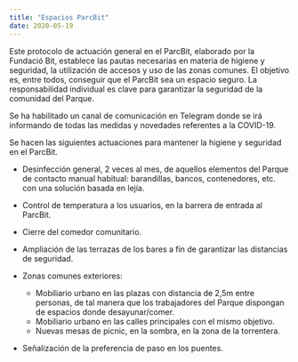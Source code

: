 ```yaml
---
title: "Espacios ParcBit"
date: 2020-05-19
---
```


Este protocolo de actuación general en el ParcBit, elaborado por la Fundació Bit, establece las pautas necesarias en materia de higiene y seguridad, la utilización de accesos y uso de las zonas comunes. El objetivo es, entre todos, conseguir que el ParcBit sea un espacio seguro. La responsabilidad individual es clave para garantizar la seguridad de la comunidad del Parque.

Se ha habilitado un canal de comunicación en Telegram donde se irá informando de todas las medidas y novedades referentes a la COVID-19.

Se hacen las siguientes actuaciones para mantener la higiene y seguridad en el ParcBit.

- Desinfección general, 2 veces al mes, de aquellos elementos del Parque de contacto manual habitual: barandillas, bancos, contenedores, etc. con una solución basada en lejía.
- Control de temperatura a los usuarios, en la barrera de entrada al ParcBit.
- Cierre del comedor comunitario.
- Ampliación de las terrazas de los bares a fin de garantizar las distancias de seguridad.
- Zonas comunes exteriores:

  - Mobiliario urbano en las plazas con distancia de 2,5m entre personas, de tal manera que los trabajadores del Parque dispongan de espacios donde desayunar/comer.
  - Mobiliario urbano en las calles principales con el mismo objetivo.
  - Nuevas mesas de picnic, en la sombra, en la zona de la torrentera.

- Señalización de la preferencia de paso en los puentes.

